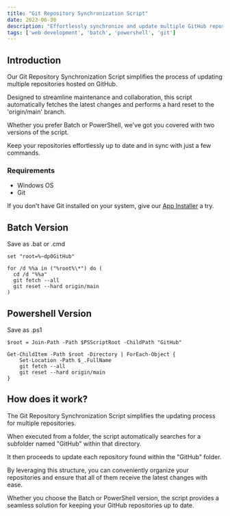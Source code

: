 ```yaml
---
title: "Git Repository Synchronization Script"
date: 2023-06-30
description: "Effortlessly synchronize and update multiple GitHub repositories with this powerful Git script for streamlined maintenance and collaboration."
tags: ['web development', 'batch', 'powershell', 'git']
---
```



## Introduction

Our Git Repository Synchronization Script simplifies the process of updating multiple repositories hosted on GitHub. 

Designed to streamline maintenance and collaboration, this script automatically fetches the latest changes and performs a hard reset to the 'origin/main' branch. 

Whether you prefer Batch or PowerShell, we've got you covered with two versions of the script. 

Keep your repositories effortlessly up to date and in sync with just a few commands.


### Requirements

- Windows OS
- Git

If you don't have Git installed on your system, give our [App Installer](/tools/installer) a try.


## Batch Version

Save as .bat or .cmd

```
set "root=%~dp0GitHub"

for /d %%a in ("%root%\*") do (
  cd /d "%%a"
  git fetch --all
  git reset --hard origin/main
)

```

## Powershell Version

Save as .ps1


```
$root = Join-Path -Path $PSScriptRoot -ChildPath "GitHub"

Get-ChildItem -Path $root -Directory | ForEach-Object {
    Set-Location -Path $_.FullName
    git fetch --all
    git reset --hard origin/main
}
```

## How does it work?

The Git Repository Synchronization Script simplifies the updating process for multiple repositories. 

When executed from a folder, the script automatically searches for a subfolder named "GitHub" within that directory. 

It then proceeds to update each repository found within the "GitHub" folder. 

By leveraging this structure, you can conveniently organize your repositories and ensure that all of them receive the latest changes with ease. 

Whether you choose the Batch or PowerShell version, the script provides a seamless solution for keeping your GitHub repositories up to date.